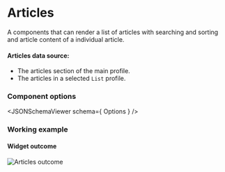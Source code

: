 
# Articles

A components that can render a list of articles with searching and sorting and article content of a individual article. 

#### Articles data source: 
- The articles section of the main profile.
- The articles in a selected `List` profile.


<!-- ### Component props
<JSONSchemaViewer schema={ Props } /> -->


### Component options
<JSONSchemaViewer schema={ Options } />

<!-- 
### Component props and options
<JSONSchemaViewer schema={ Full } /> -->

### Working example

<!-- #### Docufolio -->

<!-- [link](/extras) -->

#### Widget outcome
![Articles outcome](/img/articles/outcome.png)
